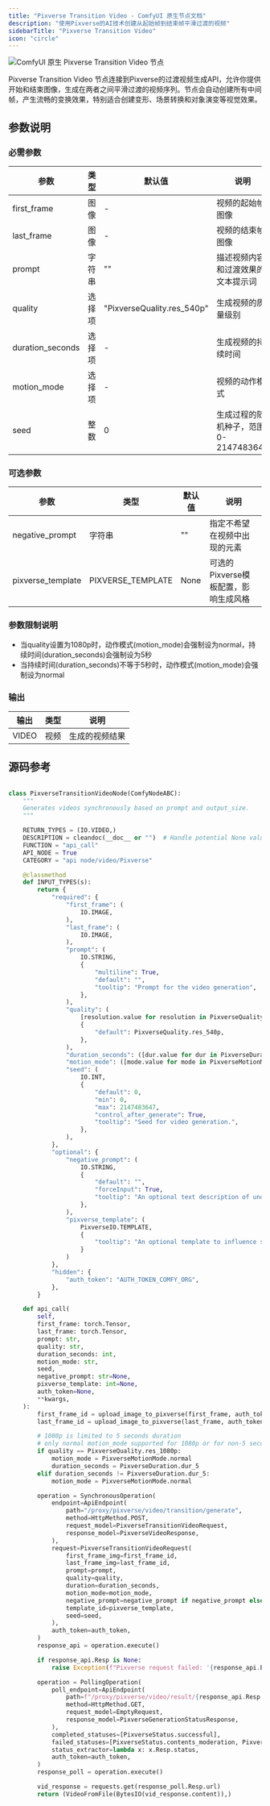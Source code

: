 ```yaml
---
title: "Pixverse Transition Video - ComfyUI 原生节点文档"
description: "使用Pixverse的AI技术创建从起始帧到结束帧平滑过渡的视频"
sidebarTitle: "Pixverse Transition Video"
icon: "circle"
---
```


![ComfyUI 原生 Pixverse Transition Video 节点](/images/built-in-nodes/api_nodes/pixverse/pixverse-transition-video.jpg)

Pixverse Transition Video 节点连接到Pixverse的过渡视频生成API，允许你提供开始和结束图像，生成在两者之间平滑过渡的视频序列。节点会自动创建所有中间帧，产生流畅的变换效果，特别适合创建变形、场景转换和对象演变等视觉效果。

## 参数说明

### 必需参数

| 参数             | 类型   | 默认值                     | 说明                                 |
| ---------------- | ------ | -------------------------- | ------------------------------------ |
| first_frame      | 图像   | -                          | 视频的起始帧图像                     |
| last_frame       | 图像   | -                          | 视频的结束帧图像                     |
| prompt           | 字符串 | ""                         | 描述视频内容和过渡效果的文本提示词   |
| quality          | 选择项 | "PixverseQuality.res_540p" | 生成视频的质量级别                   |
| duration_seconds | 选择项 | -                          | 生成视频的持续时间                   |
| motion_mode      | 选择项 | -                          | 视频的动作模式                       |
| seed             | 整数   | 0                          | 生成过程的随机种子，范围0-2147483647 |

### 可选参数

| 参数              | 类型              | 默认值 | 说明                                 |
| ----------------- | ----------------- | ------ | ------------------------------------ |
| negative_prompt   | 字符串            | ""     | 指定不希望在视频中出现的元素         |
| pixverse_template | PIXVERSE_TEMPLATE | None   | 可选的Pixverse模板配置，影响生成风格 |

### 参数限制说明

- 当quality设置为1080p时，动作模式(motion_mode)会强制设为normal，持续时间(duration_seconds)会强制设为5秒
- 当持续时间(duration_seconds)不等于5秒时，动作模式(motion_mode)会强制设为normal

### 输出

| 输出  | 类型 | 说明           |
| ----- | ---- | -------------- |
| VIDEO | 视频 | 生成的视频结果 |

## 源码参考

```python

class PixverseTransitionVideoNode(ComfyNodeABC):
    """
    Generates videos synchronously based on prompt and output_size.
    """

    RETURN_TYPES = (IO.VIDEO,)
    DESCRIPTION = cleandoc(__doc__ or "")  # Handle potential None value
    FUNCTION = "api_call"
    API_NODE = True
    CATEGORY = "api node/video/Pixverse"

    @classmethod
    def INPUT_TYPES(s):
        return {
            "required": {
                "first_frame": (
                    IO.IMAGE,
                ),
                "last_frame": (
                    IO.IMAGE,
                ),
                "prompt": (
                    IO.STRING,
                    {
                        "multiline": True,
                        "default": "",
                        "tooltip": "Prompt for the video generation",
                    },
                ),
                "quality": (
                    [resolution.value for resolution in PixverseQuality],
                    {
                        "default": PixverseQuality.res_540p,
                    },
                ),
                "duration_seconds": ([dur.value for dur in PixverseDuration],),
                "motion_mode": ([mode.value for mode in PixverseMotionMode],),
                "seed": (
                    IO.INT,
                    {
                        "default": 0,
                        "min": 0,
                        "max": 2147483647,
                        "control_after_generate": True,
                        "tooltip": "Seed for video generation.",
                    },
                ),
            },
            "optional": {
                "negative_prompt": (
                    IO.STRING,
                    {
                        "default": "",
                        "forceInput": True,
                        "tooltip": "An optional text description of undesired elements on an image.",
                    },
                ),
                "pixverse_template": (
                    PixverseIO.TEMPLATE,
                    {
                        "tooltip": "An optional template to influence style of generation, created by the Pixverse Template node."
                    }
                )
            },
            "hidden": {
                "auth_token": "AUTH_TOKEN_COMFY_ORG",
            },
        }

    def api_call(
        self,
        first_frame: torch.Tensor,
        last_frame: torch.Tensor,
        prompt: str,
        quality: str,
        duration_seconds: int,
        motion_mode: str,
        seed,
        negative_prompt: str=None,
        pixverse_template: int=None,
        auth_token=None,
        **kwargs,
    ):
        first_frame_id = upload_image_to_pixverse(first_frame, auth_token=auth_token)
        last_frame_id = upload_image_to_pixverse(last_frame, auth_token=auth_token)

        # 1080p is limited to 5 seconds duration
        # only normal motion_mode supported for 1080p or for non-5 second duration
        if quality == PixverseQuality.res_1080p:
            motion_mode = PixverseMotionMode.normal
            duration_seconds = PixverseDuration.dur_5
        elif duration_seconds != PixverseDuration.dur_5:
            motion_mode = PixverseMotionMode.normal

        operation = SynchronousOperation(
            endpoint=ApiEndpoint(
                path="/proxy/pixverse/video/transition/generate",
                method=HttpMethod.POST,
                request_model=PixverseTransitionVideoRequest,
                response_model=PixverseVideoResponse,
            ),
            request=PixverseTransitionVideoRequest(
                first_frame_img=first_frame_id,
                last_frame_img=last_frame_id,
                prompt=prompt,
                quality=quality,
                duration=duration_seconds,
                motion_mode=motion_mode,
                negative_prompt=negative_prompt if negative_prompt else None,
                template_id=pixverse_template,
                seed=seed,
            ),
            auth_token=auth_token,
        )
        response_api = operation.execute()

        if response_api.Resp is None:
            raise Exception(f"Pixverse request failed: '{response_api.ErrMsg}'")

        operation = PollingOperation(
            poll_endpoint=ApiEndpoint(
                path=f"/proxy/pixverse/video/result/{response_api.Resp.video_id}",
                method=HttpMethod.GET,
                request_model=EmptyRequest,
                response_model=PixverseGenerationStatusResponse,
            ),
            completed_statuses=[PixverseStatus.successful],
            failed_statuses=[PixverseStatus.contents_moderation, PixverseStatus.failed, PixverseStatus.deleted],
            status_extractor=lambda x: x.Resp.status,
            auth_token=auth_token,
        )
        response_poll = operation.execute()

        vid_response = requests.get(response_poll.Resp.url)
        return (VideoFromFile(BytesIO(vid_response.content)),)
``` 